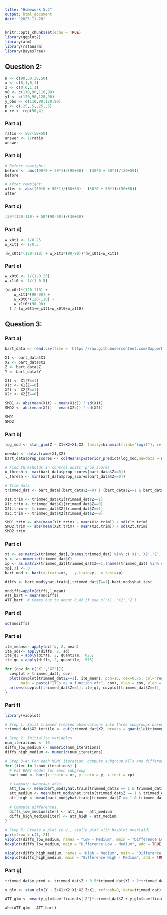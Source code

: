 ```yaml
---
title: "Homework 5.2"
output: html_document
date: "2023-11-28"
---
```


```r
knitr::opts_chunk$set(echo = TRUE)
library(ggplot2)
library(arm)
library(rstanarm)
library(BayesTree)
```
## Question 2:
```r
n <- c(90,50,30,50)
x <- c(0,1,0,1)
z <- c(0,0,1,1)
y0 <- c(110,90,110,90)
y1 <- c(120,90,120,90)
y_obs <- c(110,90,120,90)
p <- c(.25,.5,.25,.5)
n_re <- rep(50,4)
```

### Part a)
```r
ratio <- 50/(50+50)
answer <- 1/ratio
answer
```
### Part b)
```r
# Before reweight:
before <- abs((90*0 + 50*1)/(90+50) - (30*0 + 50*1)/(30+50))
before
```
```r
# After reweight:
after <- abs((50*0 + 50*1)/(50+50) - (50*0 + 50*1)/(50+50))
after
```
### Part c)
```r
(30*(120-110) + 50*(90-90))/(30+50)
```
### Part d)
```r
w_x0t1 <- 1/0.25
w_x1t1 <- 1/0.5

(w_x0t1*(120-110) + w_x1t1*(90-90))/(w_x0t1+w_x1t1)
```
### Part e)
```r
w_x0t0 <- 1/(1-0.25)
w_x1t0 <- 1/(1-0.5)

(w_x0t1*(120-110) + 
    w_x1t1*(90-90) +
    w_x0t0*(120-110) +
    w_x1t0*(90-90)
  ) / (w_x0t1+w_x1t1+w_x0t0+w_x1t0)
```

## Question 3:
### Part a)
```r
bart_data <- read.csv(file = 'https://raw.githubusercontent.com/DapperDataAnalyst/Causal_Inference/main/bart_sim.csv', header = T)

X1 <- bart_data$X1
X2 <- bart_data$X2
Z <- bart_data$Z
Y <- bart_data$Y

X1t <- X1[Z==1]
X1c <- X1[Z==0]
X2t <- X2[Z==1]
X2c <- X2[Z==0]

SMD1 <- abs(mean(X1t) - mean(X1c)) / sd(X1t)
SMD2 <- abs(mean(X2t) - mean(X2c)) / sd(X2t)

SMD1
SMD2

```
### Part b)
```r
log_mod <- stan_glm(Z ~ X1+X2+X1:X2, family=binomial(link="logit"), refresh=0, data=bart_data)

newdat <- data.frame(X1,X2)
bart_data$prop_scores <- colMeans(posterior_predict(log_mod,newdata = newdat, type = 'response'))

# Find thresholds in control units' prop scores
u_thresh <- max(bart_data$prop_scores[bart_data$Z==0])
l_thresh <- min(bart_data$prop_scores[bart_data$Z==0])

# Trim data
trimmed_dat <- bart_data[(bart_data$Z==0) | (bart_data$Z==1 & bart_data$prop_scores<u_thresh & bart_data$prop_scores>l_thresh),]

X1t.trim <- trimmed_dat$X1[trimmed_dat$Z==1]
X1c.trim <- trimmed_dat$X1[trimmed_dat$Z==0]
X2t.trim <- trimmed_dat$X2[trimmed_dat$Z==1]
X2c.trim <- trimmed_dat$X2[trimmed_dat$Z==0]

SMD1.trim <- abs(mean(X1t.trim) - mean(X1c.trim)) / sd(X1t.trim)
SMD2.trim <- abs(mean(X2t.trim) - mean(X2c.trim)) / sd(X2t.trim)
SMD2.trim

```
### Part c)
```r
xt <- as.matrix(trimmed_dat[,(names(trimmed_dat) %in% c('X1','X2','Z','p','p_pred'))])
y <- as.numeric(trimmed_dat$Y)
xp <- as.matrix(trimmed_dat[trimmed_dat$Z==1,(names(trimmed_dat) %in% c('X1','X2','Z','p','p_pred'))]) 
xp[,3] <- 0
bart_mod <- bart(x.train=xt,   y.train=y,  x.test=xp)

diffs <- bart_mod$yhat.train[,trimmed_dat$Z==1]-bart_mod$yhat.test

mndiffs=apply(diffs,1,mean)
ATT_bart = mean(mndiffs)
ATT_bart  # Comes out to about 0.43 if use c('X1','X2','Z')


```
### Part d)
```r
sd(mndiffs)
```
### Part e)
```r
ite_means<- apply(diffs, 2, mean)
ite_sds<- apply(diffs, 2, sd)
ite_ql = apply(diffs, 2, quantile, .025)
ite_qu = apply(diffs, 2, quantile, .975)

for (cov in c('X1','X2')){
  covplot = trimmed_dat[, cov]
  plot(covplot[trimmed_dat$Z==1], ite_means, pch=16, cex=0.75, col="red", ylim = c(-1,3), 
       main = paste("ITEs as a function of:", cov), xlab = cov, ylab = "ITE")
  arrows(covplot[trimmed_dat$Z==1], ite_ql, covplot[trimmed_dat$Z==1], ite_qu, col = rgb(0.5,0,0, alpha=0.5), angle=90, length=0.01, lwd=0.5)
}
```
### Part f)
```r
library(vioplot)

# Step 1: Split trimmed treated observations into three subgroups based on tertiles of X2
trimmed_dat$X2_tertile <- cut(trimmed_dat$X2, breaks = quantile(trimmed_dat$X2, c(0, 1/3, 2/3, 1)), labels = c("low", "medium", "high"), include.lowest = TRUE)

# Step 2: Initialize variables
num_iterations <- 10
diffs_low_medium <- numeric(num_iterations)
diffs_high_medium <- numeric(num_iterations)

# Step 3-4: For each MCMC iteration, compute subgroup ATTs and differences
for (iter in 1:num_iterations) {
  # Fit BART model for each subgroup
  bart_mod <- bart(x.train = xt, y.train = y, x.test = xp)
  
  # Compute subgroup ATTs
  att_low <- mean(bart_mod$yhat.train[trimmed_dat$Z == 1 & trimmed_dat$X2_tertile == "low", iter])
  att_medium <- mean(bart_mod$yhat.train[trimmed_dat$Z == 1 & trimmed_dat$X2_tertile == "medium", iter])
  att_high <- mean(bart_mod$yhat.train[trimmed_dat$Z == 1 & trimmed_dat$X2_tertile == "high", iter])
  
  # Compute differences
  diffs_low_medium[iter] <- att_low - att_medium
  diffs_high_medium[iter] <- att_high - att_medium
}

# Step 5: Create a plot (e.g., violin plot with boxplot overlaid)
par(mfrow = c(1, 2))
vioplot(diffs_low_medium, names = "Low - Medium", main = "Difference Low - Medium")
boxplot(diffs_low_medium, main = "Difference Low - Medium", add = TRUE, col = "blue")

vioplot(diffs_high_medium, names = "High - Medium", main = "Difference High - Medium")
boxplot(diffs_high_medium, main = "Difference High - Medium", add = TRUE, col = "red")

```

### Part g)
```r
trimmed_dat$y_pred <- trimmed_dat$Z + 0.5*trimmed_dat$X1 + 2*trimmed_dat$X2 + trimmed_dat$X1*trimmed_dat$X2 + trimmed_dat$Z*trimmed_dat$X1

y_glm <- stan_glm(Y ~ Z+X1+X2+X1:X2+Z:X1, refresh=0, data=trimmed_dat)

ATT_glm <- mean(y_glm$coefficients['Z']*trimmed_dat$Z + y_glm$coefficients['Z:X1']*trimmed_dat$Z*trimmed_dat$X1)

abs(ATT_glm - ATT_bart)

```
